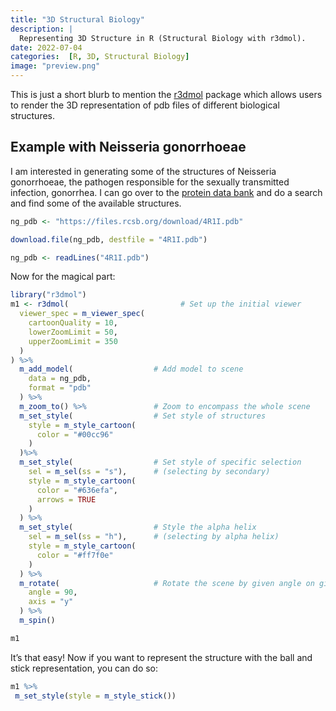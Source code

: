 ```yaml
---
title: "3D Structural Biology"
description: |
  Representing 3D Structure in R (Structural Biology with r3dmol). 
date: 2022-07-04
categories:  [R, 3D, Structural Biology]
image: "preview.png"
---
```



This is just a short blurb to mention the [r3dmol](https://cran.r-project.org/web/packages/r3dmol/vignettes/r3dmol.html) package which allows users to render the 3D representation of pdb files of different biological structures.

## Example with Neisseria gonorrhoeae

I am interested in generating some of the structures of Neisseria gonorrhoeae, the pathogen responsible for the sexually transmitted infection, gonorrhea.
I can go over to the [protein data bank](https://www.rcsb.org/structure/4r1i) and do a search and find some of the available structures.

```r
ng_pdb <- "https://files.rcsb.org/download/4R1I.pdb"

download.file(ng_pdb, destfile = "4R1I.pdb")

ng_pdb <- readLines("4R1I.pdb")
```

Now for the magical part:

```r
library("r3dmol")
m1 <- r3dmol(                         # Set up the initial viewer
  viewer_spec = m_viewer_spec(
    cartoonQuality = 10,
    lowerZoomLimit = 50,
    upperZoomLimit = 350
  )
) %>%
  m_add_model(                  # Add model to scene
    data = ng_pdb,
    format = "pdb"
  ) %>%
  m_zoom_to() %>%               # Zoom to encompass the whole scene
  m_set_style(                  # Set style of structures
    style = m_style_cartoon(
      color = "#00cc96"
    )
  )%>%
  m_set_style(                  # Set style of specific selection
    sel = m_sel(ss = "s"),      # (selecting by secondary)
    style = m_style_cartoon(
      color = "#636efa",
      arrows = TRUE
    )
  ) %>%
  m_set_style(                  # Style the alpha helix
    sel = m_sel(ss = "h"),      # (selecting by alpha helix)
    style = m_style_cartoon(
      color = "#ff7f0e"
    )
  ) %>%
  m_rotate(                     # Rotate the scene by given angle on given axis
    angle = 90,
    axis = "y"
  ) %>%
  m_spin()   

m1
```

It's that easy!
Now if you want to represent the structure with the ball and stick representation, you can do so: 

```r
m1 %>% 
 m_set_style(style = m_style_stick()) 
```

